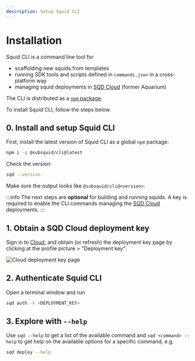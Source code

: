 ```yaml
---
description: Setup Squid CLI
---
```


# Installation

Squid CLI is a command line tool for

- scaffolding new squids from templates
- running SDK tools and scripts defined in `commands.json` in a cross-platform way
- managing squid deployments in [SQD Cloud](/cloud) (former Aquarium)

The CLI is distributed as a [`npm` package](https://www.npmjs.com/package/@subsquid/cli). 

To install Squid CLI, follow the steps below.

## 0. Install and setup Squid CLI

First, install the latest version of Squid CLI as a global `npm` package:
```bash
npm i -g @subsquid/cli@latest
```

Check the version:
```bash
sqd --version
```
Make sure the output looks like `@subsquid/cli@<version>`.

:::info
The next steps are **optional** for building and running squids. A key is required to enable the CLI commands managing the [SQD Cloud](/cloud) deployments.
:::

## 1. Obtain a SQD Cloud deployment key

Sign in to [Cloud](https://app.subsquid.io/), and obtain (or refresh) the deployment key page by clicking at the profile picture > "Deployment key":

![Cloud deployment key page](./installation-deployment-key.png)

## 2. Authenticate Squid CLI

Open a terminal window and run 

```bash
sqd auth -k <DEPLOYMENT_KEY>
```

## 3. Explore with `--help`

Use `sqd --help` to get a list of the available command and `sqd <command> --help` to get help on the available options for a specific command, e.g.

```bash
sqd deploy --help
```
